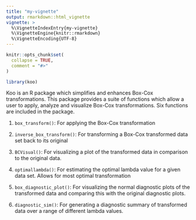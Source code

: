 ```yaml
---
title: "my-vignette"
output: rmarkdown::html_vignette
vignette: >
  %\VignetteIndexEntry{my-vignette}
  %\VignetteEngine{knitr::rmarkdown}
  %\VignetteEncoding{UTF-8}
---
```


```r
knitr::opts_chunk$set(
  collapse = TRUE,
  comment = "#>"
)
```

```r
library(koo)
```


Koo is an R package which simplifies and enhances Box-Cox transformations. This package provides a suite of functions which allow a user to apply, analyze and visualize Box-Cox transformations. Six functions are included in the package.

1. `box_transform()`: For applying the Box-Cox transformation

2. `inverse_box_transform()`: For transforming a Box-Cox transformed data set back to its original

3. `BCVisual()`: For visualizing a plot of the transformed data in comparison to the original data.

4. `optimallambda()`: For estimating the optimal lambda value for a given data set. Allows for most optimal transformation

5. `box_diagnostic_plot()`: For visualizing the normal diagnostic plots of the transformed data and comparing this with the original diagnostic plots.

6. `diagnostic_sim()`: For generating a diagnostic summary of transformed data over a range of different lambda values.



